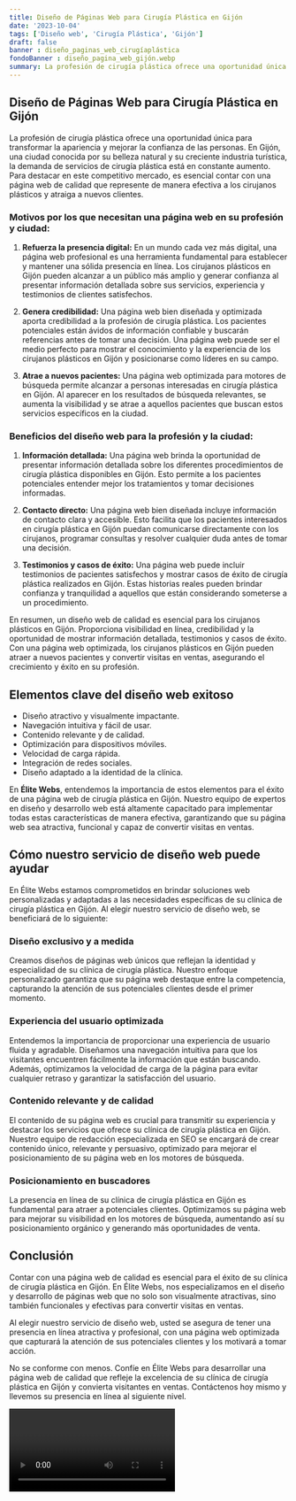 ```yaml
---
title: Diseño de Páginas Web para Cirugía Plástica en Gijón
date: '2023-10-04'
tags: ['Diseño web', 'Cirugía Plástica', 'Gijón']
draft: false
banner : diseño_paginas_web_cirugíaplástica
fondoBanner : diseño_pagina_web_gijón.webp
summary: La profesión de cirugía plástica ofrece una oportunidad única para transformar la apariencia y mejorar la confianza de las personas. En Gijón, una ciudad conocida por su belleza natural y su creciente industria turística, la demanda de servicios de cirugía plástica está en constante aumento. Para destacar en este competitivo mercado, es esencial contar con una página web de calidad que represente de manera efectiva a los cirujanos plásticos y atraiga a nuevos clientes.
---
```


## Diseño de Páginas Web para Cirugía Plástica en Gijón

La profesión de cirugía plástica ofrece una oportunidad única para transformar la apariencia y mejorar la confianza de las personas. En Gijón, una ciudad conocida por su belleza natural y su creciente industria turística, la demanda de servicios de cirugía plástica está en constante aumento. Para destacar en este competitivo mercado, es esencial contar con una página web de calidad que represente de manera efectiva a los cirujanos plásticos y atraiga a nuevos clientes.

### Motivos por los que necesitan una página web en su profesión y ciudad:

1. **Refuerza la presencia digital:** En un mundo cada vez más digital, una página web profesional es una herramienta fundamental para establecer y mantener una sólida presencia en línea. Los cirujanos plásticos en Gijón pueden alcanzar a un público más amplio y generar confianza al presentar información detallada sobre sus servicios, experiencia y testimonios de clientes satisfechos.

2. **Genera credibilidad:** Una página web bien diseñada y optimizada aporta credibilidad a la profesión de cirugía plástica. Los pacientes potenciales están ávidos de información confiable y buscarán referencias antes de tomar una decisión. Una página web puede ser el medio perfecto para mostrar el conocimiento y la experiencia de los cirujanos plásticos en Gijón y posicionarse como líderes en su campo.

3. **Atrae a nuevos pacientes:** Una página web optimizada para motores de búsqueda permite alcanzar a personas interesadas en cirugía plástica en Gijón. Al aparecer en los resultados de búsqueda relevantes, se aumenta la visibilidad y se atrae a aquellos pacientes que buscan estos servicios específicos en la ciudad.

### Beneficios del diseño web para la profesión y la ciudad:

1. **Información detallada:** Una página web brinda la oportunidad de presentar información detallada sobre los diferentes procedimientos de cirugía plástica disponibles en Gijón. Esto permite a los pacientes potenciales entender mejor los tratamientos y tomar decisiones informadas.

2. **Contacto directo:** Una página web bien diseñada incluye información de contacto clara y accesible. Esto facilita que los pacientes interesados en cirugía plástica en Gijón puedan comunicarse directamente con los cirujanos, programar consultas y resolver cualquier duda antes de tomar una decisión.

3. **Testimonios y casos de éxito:** Una página web puede incluir testimonios de pacientes satisfechos y mostrar casos de éxito de cirugía plástica realizados en Gijón. Estas historias reales pueden brindar confianza y tranquilidad a aquellos que están considerando someterse a un procedimiento.

En resumen, un diseño web de calidad es esencial para los cirujanos plásticos en Gijón. Proporciona visibilidad en línea, credibilidad y la oportunidad de mostrar información detallada, testimonios y casos de éxito. Con una página web optimizada, los cirujanos plásticos en Gijón pueden atraer a nuevos pacientes y convertir visitas en ventas, asegurando el crecimiento y éxito en su profesión.

<GifSeo />

<Cta />

## Elementos clave del diseño web exitoso

- Diseño atractivo y visualmente impactante.
- Navegación intuitiva y fácil de usar.
- Contenido relevante y de calidad.
- Optimización para dispositivos móviles.
- Velocidad de carga rápida.
- Integración de redes sociales.
- Diseño adaptado a la identidad de la clínica.

En **Élite Webs**, entendemos la importancia de estos elementos para el éxito de una página web de cirugía plástica en Gijón. Nuestro equipo de expertos en diseño y desarrollo web está altamente capacitado para implementar todas estas características de manera efectiva, garantizando que su página web sea atractiva, funcional y capaz de convertir visitas en ventas.

## Cómo nuestro servicio de diseño web puede ayudar

En Élite Webs estamos comprometidos en brindar soluciones web personalizadas y adaptadas a las necesidades específicas de su clínica de cirugía plástica en Gijón. Al elegir nuestro servicio de diseño web, se beneficiará de lo siguiente:

### Diseño exclusivo y a medida

Creamos diseños de páginas web únicos que reflejan la identidad y especialidad de su clínica de cirugía plástica. Nuestro enfoque personalizado garantiza que su página web destaque entre la competencia, capturando la atención de sus potenciales clientes desde el primer momento.

### Experiencia del usuario optimizada

Entendemos la importancia de proporcionar una experiencia de usuario fluida y agradable. Diseñamos una navegación intuitiva para que los visitantes encuentren fácilmente la información que están buscando. Además, optimizamos la velocidad de carga de la página para evitar cualquier retraso y garantizar la satisfacción del usuario.

### Contenido relevante y de calidad

El contenido de su página web es crucial para transmitir su experiencia y destacar los servicios que ofrece su clínica de cirugía plástica en Gijón. Nuestro equipo de redacción especializada en SEO se encargará de crear contenido único, relevante y persuasivo, optimizado para mejorar el posicionamiento de su página web en los motores de búsqueda.

### Posicionamiento en buscadores

La presencia en línea de su clínica de cirugía plástica en Gijón es fundamental para atraer a potenciales clientes. Optimizamos su página web para mejorar su visibilidad en los motores de búsqueda, aumentando así su posicionamiento orgánico y generando más oportunidades de venta.

## Conclusión

Contar con una página web de calidad es esencial para el éxito de su clínica de cirugía plástica en Gijón. En Élite Webs, nos especializamos en el diseño y desarrollo de páginas web que no solo son visualmente atractivas, sino también funcionales y efectivas para convertir visitas en ventas.

Al elegir nuestro servicio de diseño web, usted se asegura de tener una presencia en línea atractiva y profesional, con una página web optimizada que capturará la atención de sus potenciales clientes y los motivará a tomar acción.

No se conforme con menos. Confíe en Élite Webs para desarrollar una página web de calidad que refleje la excelencia de su clínica de cirugía plástica en Gijón y convierta visitantes en ventas. Contáctenos hoy mismo y llevemos su presencia en línea al siguiente nivel.

<Video />

<CtaBot job='Cirugía Plástica' city='Gijón'/>

<Gmaps query='Gijón+españa+maps' />